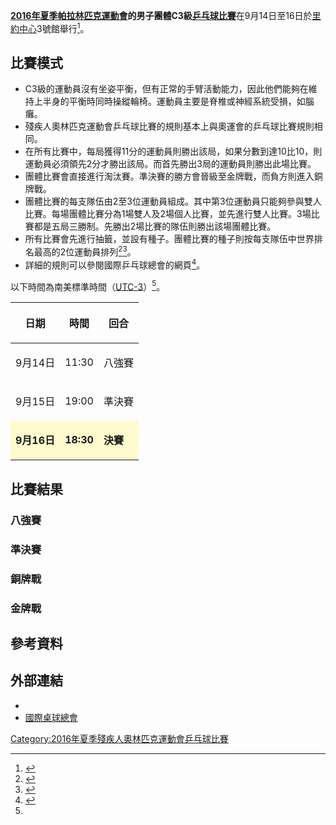 {{noteTA|G1=Sports}}
{{Infobox Paralympic event
| event       = 男子團體C3級乒乓球
| games       = 2016年夏季
| image       = [[File:Table_tennis_pictogram_(Paralympics).svg|120px]]
| caption     = 
| venue       = [[里約中心|里約中心]]3號館
| dates       = 9月14日至16日
| competitors = 
| nations     = 
| gold        =  
| goldNPC     =  
| silver      =  
| silverNPC   =  
| bronze      =  
| bronzeNPC   =  
| prev        = [[2012年夏季殘疾人奧林匹克運動會乒乓球男子團體第3級比賽|2012]]
| next        = [[2020年夏季殘疾人奧林匹克運動會男子團體C3級乒乓球比賽|2020]]
}}
{{2016年夏季殘疾人奧林匹克運動會乒乓球比賽}}
'''[[2016年夏季帕拉林匹克運動會|2016年夏季帕拉林匹克運動會]]的男子團體C3級[[2016年夏季殘疾人奧林匹克運動會乒乓球比賽|乒乓球比賽]]'''在9月14日至16日於[[里約中心|里約中心]]3號館舉行<ref name=rio>{{Cite web |url=https://www.rio2016.com/en/paralympics/table-tennis |title=Rio 2016 Paralympic Table Tennis |accessdate=2016-09-11 |archive-date=2016-09-08 |archive-url=https://web.archive.org/web/20160908185634/https://www.rio2016.com/en/paralympics/table-tennis |dead-url=no }}</ref>。

== 比賽模式 ==
* C3級的運動員沒有坐姿平衡，但有正常的手臂活動能力，因此他們能夠在維持上半身的平衡時同時操縱輪椅。運動員主要是脊椎或神經系統受損，如腦癱。
* 殘疾人奧林匹克運動會乒乓球比賽的規則基本上與奧運會的乒乓球比賽規則相同。
* 在所有比賽中，每局獲得11分的運動員則勝出該局，如果分數到達10比10，則運動員必須領先2分才勝出該局。而首先勝出3局的運動員則勝出此場比賽。
* 團體比賽會直接進行淘汰賽。準決賽的勝方會晉級至金牌戰，而負方則進入銅牌戰。
* 團體比賽的每支隊伍由2至3位運動員組成。其中第3位運動員只能夠參與雙人比賽。每場團體比賽分為1場雙人及2場個人比賽，並先進行雙人比賽。3場比賽都是五局三勝制。先勝出2場比賽的隊伍則勝出該場團體比賽。
* 所有比賽會先進行抽籤，並設有種子。團體比賽的種子則按每支隊伍中世界排名最高的2位運動員排列<ref name=schedule>{{Cite web |url=http://www.paralimpicos.es/publicacion/ficheros/Paralympic%20Explanatory%20Guide%20_%20Table%20Tennis.pdf |title=Table Tennis Explanatory Guide |access-date=2016-09-11 |archive-url=https://web.archive.org/web/20160330022559/http://www.paralimpicos.es/publicacion/ficheros/Paralympic%20Explanatory%20Guide%20_%20Table%20Tennis.pdf |archive-date=2016-03-30 |dead-url=yes }}</ref><ref name=specific>{{Cite web |url=http://dd7978b90kfgn.cloudfront.net/2016/09/Rio2016_PG_Specific_Regulations.pdf |title=Rio 2016 Paralympic Games TABLE TENNISSPORT SPECIFIC INFORMATION |accessdate=2016-09-11 |archive-date=2016-09-23 |archive-url=https://web.archive.org/web/20160923085958/http://dd7978b90kfgn.cloudfront.net/2016/09/Rio2016_PG_Specific_Regulations.pdf |dead-url=yes }}</ref>。
* 詳細的規則可以參閱國際乒乓球總會的網頁<ref>{{Cite web |url=http://www.ittf.com/ittf_handbook/ittf_hb.html |title=ITTF Handbook |accessdate=2016-09-11 |archive-date=2010-07-06 |archive-url=https://web.archive.org/web/20100706171658/http://www.ittf.com/ittf_handbook/ittf_hb.html |dead-url=no }}</ref>。
以下時間為南美標準時間（[[UTC-3|UTC-3]]）<ref name=schedule/>。
{| class="wikitable" style="text-align:center" width=400px
! 日期
! 時間
! 回合
|-
| 9月14日 || 11:30 || 八強賽
|-
| 9月15日 || 19:00 || 準決賽
|-
|style=background:lemonchiffon| '''9月16日''' ||style=background:lemonchiffon| '''18:30''' || style=background:lemonchiffon| '''決賽''' 
|}

== 比賽結果 ==
{{8TeamBracket-Tennis3-with third
| RD1=八強賽
| RD2=準決賽
| RD3=金牌戰
| 3rd=銅牌戰
| score-width=12px
| team-width=175px

| RD1-seed1=
| RD1-team1=
| RD1-score1-1=
| RD1-score1-2=
| RD1-score1-3=
| RD1-seed2=
| RD1-team2=
| RD1-score2-1=
| RD1-score2-2=
| RD1-score2-3=

| RD1-seed3=
| RD1-team3=
| RD1-score3-1=
| RD1-score3-2=
| RD1-score3-3=
| RD1-seed4=
| RD1-team4=
| RD1-score4-1=
| RD1-score4-2=
| RD1-score4-3=

| RD1-seed5=
| RD1-team5=
| RD1-score5-1=
| RD1-score5-2=
| RD1-score5-3=
| RD1-seed6=
| RD1-team6=
| RD1-score6-1=
| RD1-score6-2=
| RD1-score6-3=

| RD1-seed7=
| RD1-team7=
| RD1-score7-1=
| RD1-score7-2=
| RD1-score7-3=
| RD1-seed8=
| RD1-team8=
| RD1-score8-1=
| RD1-score8-2=
| RD1-score8-3=

| RD2-seed1=
| RD2-team1=
| RD2-score1-1=
| RD2-score1-2=
| RD2-score1-3=
| RD2-seed2=
| RD2-team2=
| RD2-score2-1=
| RD2-score2-2=
| RD2-score2-3=

| RD2-seed3=
| RD2-team3=
| RD2-score3-1=
| RD2-score3-2=
| RD2-score3-3=
| RD2-seed4=
| RD2-team4=
| RD2-score4-1=
| RD2-score4-2=
| RD2-score4-3=

| RD3-seed1=
| RD3-team1=
| RD3-score1-1=
| RD3-score1-2=
| RD3-score1-3=
| RD3-seed2=
| RD3-team2=
| RD3-score2-1=
| RD3-score2-2=
| RD3-score2-3=

| 3rd-seed1=
| 3rd-team1=
| 3rd-score1-1=
| 3rd-score1-2=
| 3rd-score1-3=
| 3rd-seed2=
| 3rd-team2=
| 3rd-score2-1=
| 3rd-score2-2=
| 3rd-score2-3=
}}
=== 八強賽 ===
{{Tabletennisbox
| bg=
| date=2016-09-14
| time=11:30
| report=
| team1=
| score1=
| team2=
| score2=
| location=[[里約中心|里約中心]]3號館
| attendance=
| referee=

| state=collapsed
| player1-1=
| score1-1=
| player2-1=
| score2-1=
| detail1=

| player1-2=
| score1-2=
| player2-2=
| score2-2=
| detail2=

| player1-3=
| score1-3=
| player2-3=
| score2-3=
| detail3=

| player1-4=
| score1-4=
| player2-4=
| score2-4=
| detail4=

| player1-5=
| score1-5=
| player2-5=
| score2-5=
| detail5=
}}
{{Tabletennisbox
| bg=White
| date=2016-09-14
| time=11:30
| report=
| team1=
| score1=
| team2=
| score2=
| location=[[里約中心|里約中心]]3號館
| attendance=
| referee=

| state=collapsed
| player1-1=
| score1-1=
| player2-1=
| score2-1=
| detail1=

| player1-2=
| score1-2=
| player2-2=
| score2-2=
| detail2=

| player1-3=
| score1-3=
| player2-3=
| score2-3=
| detail3=

| player1-4=
| score1-4=
| player2-4=
| score2-4=
| detail4=

| player1-5=
| score1-5=
| player2-5=
| score2-5=
| detail5=
}}
{{Tabletennisbox
| bg=
| date=2016-09-14
| time=13:00
| report=
| team1=
| score1=
| team2=
| score2=
| location=[[里約中心|里約中心]]3號館
| attendance=
| referee=

| state=collapsed
| player1-1=
| score1-1=
| player2-1=
| score2-1=
| detail1=

| player1-2=
| score1-2=
| player2-2=
| score2-2=
| detail2=

| player1-3=
| score1-3=
| player2-3=
| score2-3=
| detail3=

| player1-4=
| score1-4=
| player2-4=
| score2-4=
| detail4=

| player1-5=
| score1-5=
| player2-5=
| score2-5=
| detail5=
}}
{{Tabletennisbox
| bg=White
| date=2016-09-14
| time=13:00
| report=
| team1=
| score1=
| team2=
| score2=
| location=[[里約中心|里約中心]]3號館
| attendance=
| referee=

| state=collapsed
| player1-1=
| score1-1=
| player2-1=
| score2-1=
| detail1=

| player1-2=
| score1-2=
| player2-2=
| score2-2=
| detail2=

| player1-3=
| score1-3=
| player2-3=
| score2-3=
| detail3=

| player1-4=
| score1-4=
| player2-4=
| score2-4=
| detail4=

| player1-5=
| score1-5=
| player2-5=
| score2-5=
| detail5=
}}
=== 準決賽 ===
{{Tabletennisbox
| bg=
| date=2016-09-15
| time=19:00
| report=
| team1=
| score1=
| team2=
| score2=
| location=[[里約中心|里約中心]]3號館
| attendance=
| referee=

| state=collapsed
| player1-1=
| score1-1=
| player2-1=
| score2-1=
| detail1=

| player1-2=
| score1-2=
| player2-2=
| score2-2=
| detail2=

| player1-3=
| score1-3=
| player2-3=
| score2-3=
| detail3=

| player1-4=
| score1-4=
| player2-4=
| score2-4=
| detail4=

| player1-5=
| score1-5=
| player2-5=
| score2-5=
| detail5=
}}
{{Tabletennisbox
| bg=White
| date=2016-09-15
| time=19:00
| report=
| team1=
| score1=
| team2=
| score2=
| location=[[里約中心|里約中心]]3號館
| attendance=
| referee=

| state=collapsed
| player1-1=
| score1-1=
| player2-1=
| score2-1=
| detail1=

| player1-2=
| score1-2=
| player2-2=
| score2-2=
| detail2=

| player1-3=
| score1-3=
| player2-3=
| score2-3=
| detail3=

| player1-4=
| score1-4=
| player2-4=
| score2-4=
| detail4=

| player1-5=
| score1-5=
| player2-5=
| score2-5=
| detail5=
}}
=== 銅牌戰 ===
{{Tabletennisbox
| bg=
| date=2016-09-16
| time=18:00
| report=
| team1=
| score1=
| team2=
| score2=
| location=[[里約中心|里約中心]]3號館
| attendance=
| referee=

| state=collapsed
| player1-1=
| score1-1=
| player2-1=
| score2-1=
| detail1=

| player1-2=
| score1-2=
| player2-2=
| score2-2=
| detail2=

| player1-3=
| score1-3=
| player2-3=
| score2-3=
| detail3=

| player1-4=
| score1-4=
| player2-4=
| score2-4=
| detail4=

| player1-5=
| score1-5=
| player2-5=
| score2-5=
| detail5=
}}
=== 金牌戰 ===
{{Tabletennisbox
| bg=#F7F6A8
| date=2016-09-16
| time=18:00
| report=
| team1=
| score1=
| team2=
| score2=
| location=[[里約中心|里約中心]]3號館
| attendance=
| referee=

| state=collapsed
| player1-1=
| score1-1=
| player2-1=
| score2-1=
| detail1=

| player1-2=
| score1-2=
| player2-2=
| score2-2=
| detail2=

| player1-3=
| score1-3=
| player2-3=
| score2-3=
| detail3=

| player1-4=
| score1-4=
| player2-4=
| score2-4=
| detail4=

| player1-5=
| score1-5=
| player2-5=
| score2-5=
| detail5=
}}

== 參考資料 ==
{{reflist}}

== 外部連結 ==
* {{Official|https://www.rio2016.com/en/paralympics/table-tennis}}{{pt}}{{en}}{{es}}{{fr}}
* [http://www.ittf.com/ 國際桌球總會]{{Wayback|url=http://www.ittf.com/ |date=20001017112645 }}{{en}}

[[Category:2016年夏季殘疾人奧林匹克運動會乒乓球比賽|Category:2016年夏季殘疾人奧林匹克運動會乒乓球比賽]]